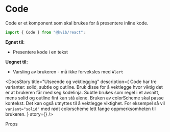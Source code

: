 
<Meta of={CodeStories} />

# Code

Code er et komponent som skal brukes for å presentere inline kode.

```jsx
import { Code } from "@kvib/react";
```

<DocsContainer>

**Egnet til:**

- Presentere kode i en tekst

**Uegnet til:**

- Varsling av brukeren - må ikke forveksles med `Alert`

<Feedback component="Code" />

</DocsContainer>

<DocsContainer>

<DocsStory
  title="Utseende og vektlegging"
  description={
    <Box>
      <Text>
        Code har tre varianter: solid, subtle og outline. Bruk disse for å vektlegge hvor viktig det er at brukeren får
        med seg kodelinja. Subtle brukes som regel i et avsnitt, mens solid og outline fint kan stå alene.
      </Text>
      <Text>
        Bruken av colorScheme skal passe kontekst. Det kan også utnyttes til å vektlegge viktighet. For eksempel så vil
        <Code>variant="solid"</Code> med rødt colorscheme lett fange oppmerksomheten til brukeren.
      </Text>
    </Box>
  }
  story={<Canvas of={CodeStories.CodeAppearance} />}
/>

</DocsContainer>

<DocsHeading light>Props</DocsHeading>

<Canvas of={CodeStories.Preview} />
<Controls of={CodeStories.Preview} />
